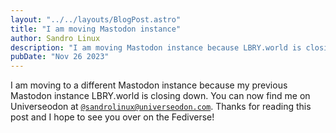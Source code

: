 ```yaml
---
layout: "../../layouts/BlogPost.astro"
title: "I am moving Mastodon instance"
author: Sandro Linux
description: "I am moving Mastodon instance because LBRY.world is closing down"
pubDate: "Nov 26 2023"
---
```


I am moving to a different Mastodon instance because my previous Mastodon instance LBRY.world is closing down. 
You can now find me on Universeodon at [`@sandrolinux@universeodon.com`](https://universeodon.com/@sandrolinux).
Thanks for reading this post and I hope to see you over on the Fediverse!